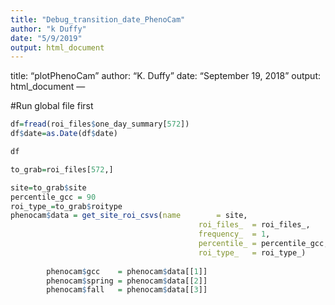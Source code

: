 ```yaml
---
title: "Debug_transition_date_PhenoCam"
author: "k Duffy"
date: "5/9/2019"
output: html_document
---
```


title: "plotPhenoCam"
author: "K. Duffy"
date: "September 19, 2018"
output: html_document
---

#Run global file first

```r
df=fread(roi_files$one_day_summary[572])
df$date=as.Date(df$date)
```
```r
df
```


```r
to_grab=roi_files[572,]

site=to_grab$site
percentile_gcc = 90
roi_type_=to_grab$roitype
phenocam$data = get_site_roi_csvs(name        = site,
                                          roi_files_  = roi_files_,
                                          frequency_  = 1,
                                          percentile_ = percentile_gcc,
                                          roi_type_   = roi_type_)
        
        phenocam$gcc    = phenocam$data[[1]]
        phenocam$spring = phenocam$data[[2]]
        phenocam$fall   = phenocam$data[[3]]


```

